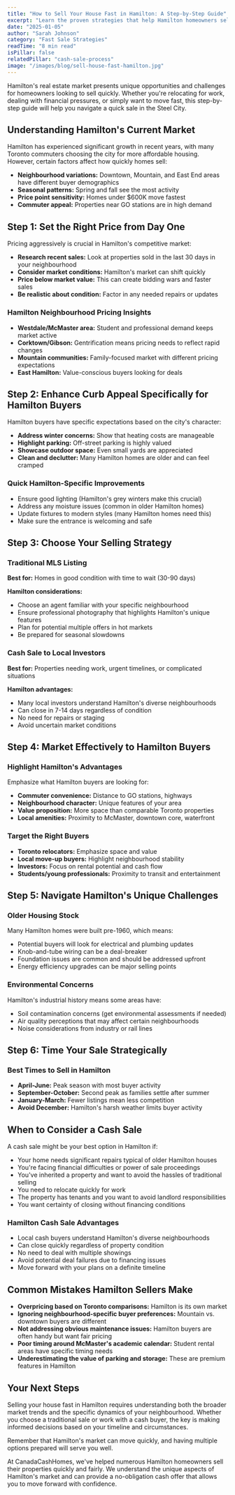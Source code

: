 ```yaml
---
title: "How to Sell Your House Fast in Hamilton: A Step-by-Step Guide"
excerpt: "Learn the proven strategies that help Hamilton homeowners sell their properties quickly, even in challenging market conditions."
date: "2025-01-05"
author: "Sarah Johnson"
category: "Fast Sale Strategies"
readTime: "8 min read"
isPillar: false
relatedPillar: "cash-sale-process"
image: "/images/blog/sell-house-fast-hamilton.jpg"
---
```


Hamilton's real estate market presents unique opportunities and challenges for homeowners looking to sell quickly. Whether you're relocating for work, dealing with financial pressures, or simply want to move fast, this step-by-step guide will help you navigate a quick sale in the Steel City.

## Understanding Hamilton's Current Market

Hamilton has experienced significant growth in recent years, with many Toronto commuters choosing the city for more affordable housing. However, certain factors affect how quickly homes sell:

- **Neighbourhood variations:** Downtown, Mountain, and East End areas have different buyer demographics
- **Seasonal patterns:** Spring and fall see the most activity
- **Price point sensitivity:** Homes under $600K move fastest
- **Commuter appeal:** Properties near GO stations are in high demand

## Step 1: Set the Right Price from Day One

Pricing aggressively is crucial in Hamilton's competitive market:

- **Research recent sales:** Look at properties sold in the last 30 days in your neighbourhood
- **Consider market conditions:** Hamilton's market can shift quickly
- **Price below market value:** This can create bidding wars and faster sales
- **Be realistic about condition:** Factor in any needed repairs or updates

### Hamilton Neighbourhood Pricing Insights

- **Westdale/McMaster area:** Student and professional demand keeps market active
- **Corktown/Gibson:** Gentrification means pricing needs to reflect rapid changes
- **Mountain communities:** Family-focused market with different pricing expectations
- **East Hamilton:** Value-conscious buyers looking for deals

## Step 2: Enhance Curb Appeal Specifically for Hamilton Buyers

Hamilton buyers have specific expectations based on the city's character:

- **Address winter concerns:** Show that heating costs are manageable
- **Highlight parking:** Off-street parking is highly valued
- **Showcase outdoor space:** Even small yards are appreciated
- **Clean and declutter:** Many Hamilton homes are older and can feel cramped

### Quick Hamilton-Specific Improvements

- Ensure good lighting (Hamilton's grey winters make this crucial)
- Address any moisture issues (common in older Hamilton homes)
- Update fixtures to modern styles (many Hamilton homes need this)
- Make sure the entrance is welcoming and safe

## Step 3: Choose Your Selling Strategy

### Traditional MLS Listing

**Best for:** Homes in good condition with time to wait (30-90 days)

**Hamilton considerations:**

- Choose an agent familiar with your specific neighbourhood
- Ensure professional photography that highlights Hamilton's unique features
- Plan for potential multiple offers in hot markets
- Be prepared for seasonal slowdowns

### Cash Sale to Local Investors

**Best for:** Properties needing work, urgent timelines, or complicated situations

**Hamilton advantages:**

- Many local investors understand Hamilton's diverse neighbourhoods
- Can close in 7-14 days regardless of condition
- No need for repairs or staging
- Avoid uncertain market conditions

## Step 4: Market Effectively to Hamilton Buyers

### Highlight Hamilton's Advantages

Emphasize what Hamilton buyers are looking for:

- **Commuter convenience:** Distance to GO stations, highways
- **Neighbourhood character:** Unique features of your area
- **Value proposition:** More space than comparable Toronto properties
- **Local amenities:** Proximity to McMaster, downtown core, waterfront

### Target the Right Buyers

- **Toronto relocators:** Emphasize space and value
- **Local move-up buyers:** Highlight neighbourhood stability
- **Investors:** Focus on rental potential and cash flow
- **Students/young professionals:** Proximity to transit and entertainment

## Step 5: Navigate Hamilton's Unique Challenges

### Older Housing Stock

Many Hamilton homes were built pre-1960, which means:

- Potential buyers will look for electrical and plumbing updates
- Knob-and-tube wiring can be a deal-breaker
- Foundation issues are common and should be addressed upfront
- Energy efficiency upgrades can be major selling points

### Environmental Concerns

Hamilton's industrial history means some areas have:

- Soil contamination concerns (get environmental assessments if needed)
- Air quality perceptions that may affect certain neighbourhoods
- Noise considerations from industry or rail lines

## Step 6: Time Your Sale Strategically

### Best Times to Sell in Hamilton

- **April-June:** Peak season with most buyer activity
- **September-October:** Second peak as families settle after summer
- **January-March:** Fewer listings mean less competition
- **Avoid December:** Hamilton's harsh weather limits buyer activity

## When to Consider a Cash Sale

A cash sale might be your best option in Hamilton if:

- Your home needs significant repairs typical of older Hamilton houses
- You're facing financial difficulties or power of sale proceedings
- You've inherited a property and want to avoid the hassles of traditional selling
- You need to relocate quickly for work
- The property has tenants and you want to avoid landlord responsibilities
- You want certainty of closing without financing conditions

### Hamilton Cash Sale Advantages

- Local cash buyers understand Hamilton's diverse neighbourhoods
- Can close quickly regardless of property condition
- No need to deal with multiple showings
- Avoid potential deal failures due to financing issues
- Move forward with your plans on a definite timeline

## Common Mistakes Hamilton Sellers Make

- **Overpricing based on Toronto comparisons:** Hamilton is its own market
- **Ignoring neighbourhood-specific buyer preferences:** Mountain vs. downtown buyers are different
- **Not addressing obvious maintenance issues:** Hamilton buyers are often handy but want fair pricing
- **Poor timing around McMaster's academic calendar:** Student rental areas have specific timing needs
- **Underestimating the value of parking and storage:** These are premium features in Hamilton

## Your Next Steps

Selling your house fast in Hamilton requires understanding both the broader market trends and the specific dynamics of your neighbourhood. Whether you choose a traditional sale or work with a cash buyer, the key is making informed decisions based on your timeline and circumstances.

Remember that Hamilton's market can move quickly, and having multiple options prepared will serve you well.

At CanadaCashHomes, we've helped numerous Hamilton homeowners sell their properties quickly and fairly. We understand the unique aspects of Hamilton's market and can provide a no-obligation cash offer that allows you to move forward with confidence.

